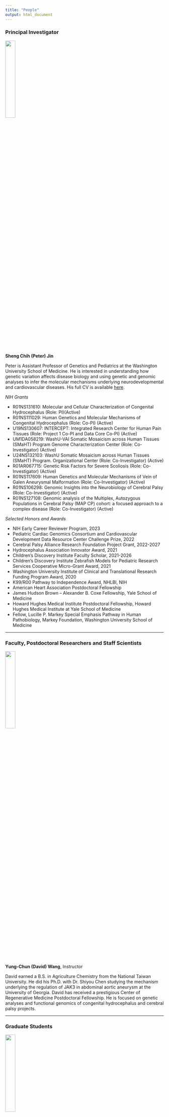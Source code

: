 ```yaml
---
title: "People"
output: html_document
---
```


### Principal Investigator

<img src="images/PJin2023.png" style="width:25%; border:0; margin-right: 20px" align="top">

__Sheng Chih (Peter) Jin__

Peter is Assistant Professor of Genetics and Pediatrics at the Washington University School of Medicine. He is interested in understanding how genetic variation affects disease biology and using genetic and genomic analyses to infer the molecular mechanisms underlying neurodevelopmental and cardiovascular diseases. His full CV is available [here](files/CV-WUSM-CV-format-10-08-2024.pdf).

*NIH Grants*

* R01NS131610: Molecular and Cellular Characterization of Congenital Hydrocephalus (Role: PI)(Active)
* R01NS111029: Human Genetics and Molecular Mechanisms of Congenital Hydrocephalus (Role: Co-PI) (Active)
* U19NS130607: INTERCEPT: Integrated Research Center for Human Pain Tissues (Role: Project 1 Co-PI and Data Core Co-PI) (Active)
* UM1DA058219: WashU-VAI Somatic Mosaicism across Human Tissues (SMaHT) Program Genome Characterization Center (Role: Co-Investigator) (Active)
* U24NS132103: WashU Somatic Mosaicism across Human Tissues (SMaHT) Program. Organizational Center (Role: Co-Investigator) (Active)
* R01AR067715: Genetic Risk Factors for Severe Scoliosis (Role: Co-Investigator) (Active)
* R01NS117609: Human Genetics and Molecular Mechanisms of Vein of Galen Aneurysmal Malformation (Role: Co-Investigator) (Active)   
* R01NS106298: Genomic Insights into the Neurobiology of Cerebral Palsy (Role: Co-Investigator) (Active)
* R01NS127108: Genomic analysis of the Multiplex, Autozygous Populations in Cerebral Palsy (MAP CP) cohort: a focused approach to a complex disease (Role: Co-Investigator) (Active)

*Selected Honors and Awards*

* NIH Early Career Reviewer Program, 2023
* Pediatric Cardiac Genomics Consortium and Cardiovascular Development Data Resource Center Challenge Prize, 2022
* Cerebral Palsy Alliance Research Foundation Project Grant, 2022-2027 
* Hydrocephalus Association Innovator Award, 2021
* Children's Discovery Institute Faculty Scholar, 2021-2026
* Children’s Discovery Institute Zebrafish Models for Pediatric Research Services Cooperative Micro-Grant Award, 2021
* Washington University Institute of Clinical and Translational Research Funding Program Award, 2020
* K99/R00 Pathway to Independence Award, NHLBI, NIH
* American Heart Association Postdoctoral Fellowship
* James Hudson Brown – Alexander B. Coxe Fellowship, Yale School of Medicine
* Howard Hughes Medical Institute Postdoctoral Fellowship, Howard Hughes Medical Institute at Yale School of Medicine
* Fellow, Lucille P. Markey Special Emphasis Pathway in Human Pathobiology, Markey Foundation, Washington University School of Medicine

-----

### Faculty, Postdoctoral Researchers and Staff Scientists

<img src="images/David.jpg" style="width:25%; border:0; margin-right: 20px" align="top">

__Yung-Chun (David) Wang__,
Instructor

David earned a B.S. in Agriculture Chemistry from the National Taiwan University. He did his Ph.D. with Dr. Shiyou Chen studying the mechanism underlying the regulation of JAK3 in abdominal aortic aneurysm at the University of Georgia. David has received a prestigious Center of Regenerative Medicine Postdoctoral Fellowship. He is focused on genetic analyses and functional genomics of congenital hydrocephalus and cerebral palsy projects.


-----

### Graduate Students

<img src="images/Shujuan.jpg" style="width:25%; border:0; margin-right: 20px" align="top">

__Shujuan Zhao__,
Ph.D. Candidate and Markey Pathway Fellow (Molecular Genetics and Genomics)(Joint with Kris Kahle at MGH)

Shujuan is a sixth year Ph.D. student at Washington University in St. Louis. She completed her BS in Pharmaceutical Engineering at the Central South University. She is working with Dr. Jin and Dr. Kahle at Massachusetts General Hospital to figure out the genetic etiology and molecular mechanisms of Vein of Galen aneurysmal malformation and Moyamoya disease.

<img src="images/Nahyun.jpg" style="width:25%; border:0; margin-right: 20px" align="top">

__Nahyun Kong__,
Ph.D. Candidate and Mogam Science Scholar/Precision Medicine Pathway Fellow (Human & Statistical Genetics)

Nahyun is a fourth year Ph.D. student at Washington University in St. Louis. She completed her BS in Biological Sciences at the Korea Advanced Institute of Science and Technology. She is developing genomic apporaches to figure out the genetic etiology and molecular mechanisms of rare movement disorders.

<img src="images/Zitian.jpg" style="width:25%; border:0; margin-right: 20px" align="top">

__Zitian Tang__,
Ph.D. Candidate and Precision Medicine Pathway Fellow (Biomedical Informatics & Data Science)

Zitian is a third year PhD student at Washington University in St. Louis. She completed her BS in Biomedical Engineering and Computer Science at the Georgia Institute of Technology. She is developing computational strategies and tools to elucidate the impact of short tandem repeats and contribute to the somatic variation catalog for the Somatic Mosaicism Across Human Tissues consortium.

<img src="images/Jenna.jpg" style="width:25%; border:0; margin-right: 20px" align="top">

__Jenna Ulibarri__,
Ph.D. Candidate and T32 CMB/IMSD Fellow (Molecular Genetics and Genomics)

Jenna is a third year PhD student at Washington University in St. Louis. She completed her BS in Biology at the University of New Mexico-Albuquerque. She is focusing on the development of computational and functional genomic strategies within the context of studying Proteogenomics in peripheral neuropathy.

<img src="images/Emma.jpg" style="width:25%; border:0; margin-right: 20px" align="top">

__Emma Casey__,
Ph.D. Student and IMSD/Precision Medicine Pathway Fellow (Molecular Genetics and Genomics)

Emma is a second year PhD student at Washington University in St. Louis. She earned her BS in Environmental Science from DePaul University, followed by a master's degree in Public Health from Emory University. Her research interests lie in utilization of human genetics and functional genomics to uncover the genetic underpinnings of neurodegenerative diseases.

<img src="images/Purva.jpg" style="width:25%; border:0; margin-right: 20px" align="top">

__Purva Patel__,
Ph.D. Student and Precision Medicine Pathway Fellow (Computational & Systems Biology)

Purva is a second year PhD student at Washington University in St. Louis. She earned her BS in Biology from University of Missouri-Columbia, followed by a master's degree in Bioinformatics from University of Missouri-Kansas City. Her research interests lie in utilization of human genetics and functional genomics to uncover the genetic underpinnings of congenital hydrocephalus.


<img src="images/Vivien2.jpg" style="width:25%; border:0; margin-right: 20px" align="top">

__Zefan (Vivien) Li__,
Ph.D. Student and Precision Medicine Pathway Fellow (Molecular Cell Biology)

Vivien is a second year PhD student at Washington University in St. Louis. She earned her BS in Biological Science from Peking University. Her research interests lie in utilization of human genetics and multi-omics genomics to uncover the genetic underpinnings of idiopathic peripheral neuropathy.

<img src="images/Julie.jpg" style="width:25%; border:0; margin-right: 20px" align="top">

__Julie Choi__,
Ph.D. Candidate and T32 GATP/Precision Medicine Pathway Fellow (Molecular Genetics and Genomics)(Joint with Jeff Milbrandt)

Julie is a fourth year Ph.D. student at Washington University in St. Louis. She completed her BS in Biology and Public Health at the University of Texas at Austin. She is working with Dr. Jin and Dr. Jeff Milbrandt to figure out the genetic etiology and molecular mechanisms of hereditary neuropathy. 

<img src="images/Wendy-2.jpg" style="width:25%; border:0; margin-right: 20px" align="top">

__Wendy Dong__,
MSTP Candidate and T32 GATP Fellow (Computational & Systems Biology)(Joint with Jeff Milbrandt)

Wendy is a fourth year MD/PhD student at Washington University in St. Louis. She completed her BS in Biomedical Engineering at the Duke University. She is co-mentored by Dr. Jeffery Milbrandt and Dr. Jin to elucidate comprehensive molecular/cellular phenotypes that underlie human pain transduction, transmission, and processing. 

-----

### Staff

<img src="images/elle.jpg" style="width:25%; border:0; margin-right: 20px" align="top">

__Elvisa Mehinovic__,
Bioinformaticist 

Elle is a bioinformaticist and master's student at Washington University in St. Louis. She completed a BS degree in computational biology at Webster University. Her favorite hobbies include cuddling with her cat and drawing.  

<img src="images/Andrew.jpg" style="width:25%; border:0; margin-right: 20px" align="top">

__Andrew Ruttenberg__,
Bioinformatics Research Analyst

Andrew is a Bioinformatics Research Analyst at Washington University in St. Louis after getting his BS in Computer Science and Mathematics there. He is studying the role de novo structural variants play in neurodevelopment movement disorders.


<img src="images/Jason.jpg" style="width:25%; border:0; margin-right: 20px" align="top">

__Jason Bedwinek__,
Research Lab Supervisor

Jason earned his M.S. in biotechnologies at University of Missouri St. Louis. His main area of interest is nucleic acid chemistry, especially as it relates to sequencing technologies. His main focus is on using functional genomic assays to associate underlying genetic variants with neurological pathologies.

-----

### Rotation Students and Interns

<img src="images/Tingkuan.jpg" style="width:25%; border:0; margin-right: 20px" align="top">

__Tingkuan Chu__,
Rotation Student (Molecular Genetics and Genomics)

<img src="images/Brian.png" style="width:25%; border:0; margin-right: 20px" align="top">

__Brian Yu__,
Undergraduate Student (U of Chicago Computer Science)

<img src="images/Owen.jpg" style="width:25%; border:0; margin-right: 20px" align="top">

__Owen Limbrick__,
Undergraduate Student (WashU PreMed)

-----

### Lab Pets

__Ziggy__

<img src="images/Ziggy.jpg" style="width:25%; border:0; margin-right: 20px" align="top">

-----

### Alumni

#### *Rotation Students:*

__Qichen Fu__ - Rotation Student (Molecular Genetics and Genomics), 2023/11 - 2024/01, currently graduate student in Ting Wang's lab.

__Justin Chen__ - Rotation Student (Computational and Systems Biology), 2023/04 - 2023/07, currently graduate student in Ting Wang's lab.

__Yu-Liang Yeh__ - Rotation Student (Biomedical Informatics & Data Science), 2023/01 - 2023/04, currently graduate student in Michael Meers's lab.

__Ai Zhang__ - Rotation Student (Human & Statistical Genetics), 2022/09 - 2022/11; currently graduate student in Gautam Dantas's lab.

__Vincent Gillespie__ - Rotation Student (Molecular Genetics and Genomics), 2022/07 - 2022/09; currently graduate student in Gautam Dantas's lab.

__Yuxiao Xu__ - Rotation Student (WashU MSTP), 2022/05 - 2022/06; currently graduate student in Mayssa Mokalled's lab.

__Lei Lu__ - Rotation Student (Computer Science & Engineering), 2022/01 - 2022/02; currently graduate student at Northeastern University.

__Mariam Khanfar__ - Rotation Student (Human & Statistical Genetics), 2021/09 - 2021/12; currently graduate student in Malachi Griffith's lab.

__Kuangying Yang__ - Rotation Student (Human & Statistical Genetics), 2021/09 - 2021/12; currently graduate student in Angela Hirbe's lab.

__Prashant Kumar Kuntala__ - Rotation Student (Computational and Systems Biology), 2021/09 - 2021/11; currently graduate student in Ting Wang's lab.

__Changfeng Chen__ - Rotation Student (Molecular Cell Biology), 2021/02 - 2021/04; currently graduate student in Benjamin Humphreys's lab.

__Jian Ryou__ - Rotation Student (Human & Statistical Genetics), 2020/11 - 2021/02; currently graduate student in Gautam Dantas's lab.

#### *Undergraduate Students:*

__Tugce Iyiyol__ - Undergraduate Student (WashU PreMed), 2022/08 - 2024/05

#### *Summer Interns:*

__Aria Ma__ - McDonnell Genome Institute OGR Summer Student, 2024/06 - 2024/08; currently a senior at Tufts University

__Athziri Marcial Rodriguez__ - McDonnell Genome Institute OGR Summer Student, 2022/06 - 2022/08; currently a Physician-Scientist Kornfeld Post-Bac Scholar at WashU.

__Cabria Shelton__ - McDonnell Genome Institute OGR Summer Student, 2022/06 - 2022/08; currently a Neuroprep Scholar at WashU.

__Max Wrubel__ - McDonnell Genome Institute OGR Post-Baccalaureate Extensive Study Student, 2021/11 - 2022/07; currrently bioinformatician in Alison Goate's lab at Mount Sinai.

__Kareena Joshipura__ - Mount Holyoke College's Lynk Fellow, 2021/04 - 2021/09; currently a software engineer at Capgemini.


#### *Staff:*

__Po-Ying Fu__ - Bioinformaticist, 2020/06 - 2023/04, currently data engineer at the Cathay United Bank.

__Devin Qiu__ - Research Assistant, 2022/07 - 2022/12; currently graduate student at Van Andel Institute.


#### *Master's Students:*

__Xiaobing (Dean) Yu__ - Master's student (Computer Science & Engineering), 2021/03 - 2021/11; currently graduate student in Aristeidis Sotiras's lab.

__Shohaib Shaffiey__ - Master's student (Computer Science & Engineering), 2021/02 - 2021/05; currently Master's student at WashU.

__Sam Peters__ - Master's student (Bioinformatics and Computational Biology at SLU), 2020/05 - 2021/04; currently research specialist at the McDonnell Genome Institute.

__Spencer King__ - Master's student (Computer Science & Engineering), 2020/05 - 2021/05; currently data scientist at Geneoscopy.


